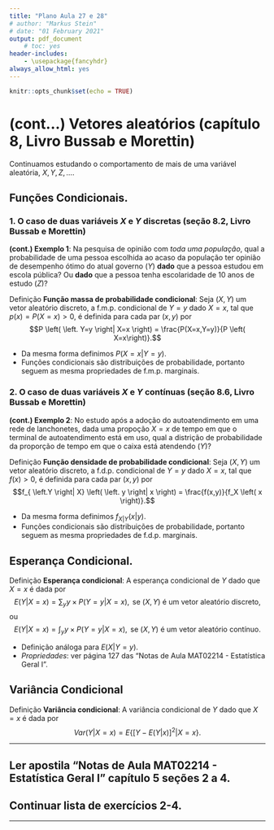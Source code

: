 ```yaml
---
title: "Plano Aula 27 e 28"
# author: "Markus Stein"
# date: "01 February 2021"
output: pdf_document
    # toc: yes
header-includes:
    - \usepackage{fancyhdr}
always_allow_html: yes
---
```

\addtolength{\headheight}{1.0cm}
\pagestyle{fancyplain} 
\lhead{\includegraphics[height=1.5cm]{logoIME.png}}
\rhead{\includegraphics[height=1.5cm]{images.jpg}}
\chead{UNIVERSIDADE FEDERAL DO RIO GRANDE DO SUL \\
INSTITUTO DE MATEMÁTICA E ESTATÍSTICA \\
DEPARTAMENTO DE ESTATÍSTICA \\
\vspace{0.3cm}
MAT02214 - Estatística Geral 1 - 2022/1
}
\renewcommand{\headrulewidth}{0pt} 

```r
knitr::opts_chunk$set(echo = TRUE)
```

# (cont...) Vetores aleatórios (capítulo 8, Livro Bussab e Morettin)
Continuamos estudando o comportamento de mais de uma variável aleatória, $X, Y, Z, \ldots$.

## Funções Condicionais. 

### 1. O caso de duas variáveis $X$ e $Y$ discretas (seção 8.2, Livro Bussab e Morettin)

**(cont.) Exemplo 1**: Na pesquisa de opinião com *toda uma população*, qual a probabilidade de uma pessoa escolhida ao acaso da população ter opinião de desempenho ótimo do atual governo ($Y$) **dado** que a pessoa estudou em escola pública? Ou **dado** que a pessoa tenha escolaridade de 10 anos de estudo ($Z$)?  

Definição **Função massa de probabilidade condicional**: Seja $(X, Y)$ um vetor aleatório discreto, a f.m.p. condicional de $Y=y$ dado $X=x$, tal que $p(x) = P(X=x)>0$, é definida para cada par $(x, y)$ por 
$$P \left( \left. Y=y \right| X=x \right) = \frac{P(X=x,Y=y)}{P \left( X=x\right)}.$$   

* Da mesma forma definimos $P \left( \left. X=x \right| Y=y \right)$.
* Funções condicionais são distribuições de probabilidade, portanto  seguem as mesma propriedades de f.m.p. marginais.

### 2. O caso de duas variáveis $X$ e $Y$ **contínuas** (seção 8.6, Livro Bussab e Morettin)

**(cont.) Exemplo 2**: No estudo após a adoção do autoatendimento em uma rede de lanchonetes, dada uma propoção $X=x$ de tempo em que o terminal de autoatendimento está em uso, qual a distrição de probabilidade da proporção de tempo em que o caixa está atendendo ($Y$)?  

Definição **Função densidade de probabilidade condicional**: Seja $(X, Y)$ um vetor aleatório discreto, a f.d.p. condicional de $Y=y$ dado $X=x$, tal que $f(x) > 0$, é definida para cada par $(x, y)$ por 
$$f_{ \left.Y \right| X} \left( \left. y \right| x \right) = \frac{f(x,y)}{f_X \left( x \right)}.$$   

* Da mesma forma definimos $f_{ \left. X \right| Y} \left( \left. x \right| y \right)$.
* Funções condicionais são distribuições de probabilidade, portanto  seguem as mesma propriedades de f.d.p. marginais.


## Esperança Condicional. 

Definição **Esperança condicional**: A esperança condicional de $Y$ dado que $X=x$ é dada por   
$$ E \left( \left. Y \right| X=x \right) = \sum_y y \times P \left( \left. Y=y \right| X=x \right), \text{ se } (X,Y) \text{ é um vetor aleatório discreto,}$$
ou
$$ E \left( \left. Y \right| X=x \right) = \int_y y \times P \left( \left. Y=y \right| X=x \right), \text{ se } (X,Y) \text{ é um vetor aleatório contínuo}.$$

* Definição análoga para $E \left( \left. X \right| Y=y \right)$.
* *Propriedades*: ver página 127 das "Notas de Aula MAT02214 - Estatística Geral I".


## Variância Condicional

Definição **Variância condicional**: A variância condicional de $Y$ dado que $X=x$ é dada por   
$$ Var \left( \left. Y \right| X=x \right) = E \left\{ \left[ Y - E \left(  \left. Y \right| x \right) \right]^2 \left. \right| X=x  \right\}.$$
    
\vspace{0.5cm}

***
<!-- ## Ler slides e ver vídeos da semana 14. -->
## Ler apostila "Notas de Aula MAT02214 - Estatística Geral I" capítulo 5 seções 2 a 4.
## Continuar lista de exercícios 2-4.
***  
